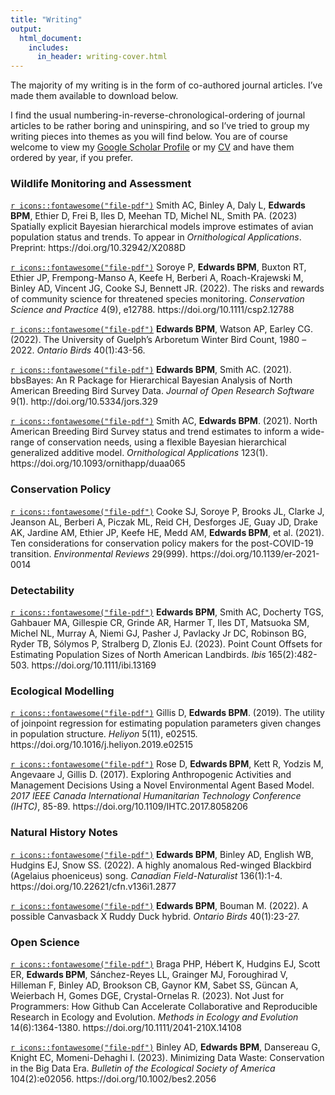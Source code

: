 ```yaml
---
title: "Writing"
output:
  html_document:
    includes:
      in_header: writing-cover.html
---
```

The majority of my writing is in the form of co-authored journal articles. I've made them available to download below. 

I find the usual numbering-in-reverse-chronological-ordering of journal articles to be rather boring and uninspiring, and so I've tried to group my writing pieces into themes as you will find below. You are of course welcome to view my [Google Scholar Profile](https://scholar.google.ca/citations?user=rFIqtwgAAAAJ&hl=en) or my [CV](cv_brandon_edwards.pdf) and have them ordered by year, if you prefer. 

### Wildlife Monitoring and Assessment

[`r icons::fontawesome("file-pdf")`](publications/smith-etal-2023-spatial.pdf) Smith AC, Binley A, Daly L, **Edwards BPM**, Ethier D, Frei B, Iles D, Meehan TD, Michel NL, Smith PA. (2023) Spatially explicit Bayesian hierarchical models improve estimates of avian population status and trends. To appear in *Ornithological Applications*. Preprint: https://doi.org/10.32942/X2088D 

[`r icons::fontawesome("file-pdf")`](publications/soroye-etal-2022-citsci.pdf) Soroye P, **Edwards BPM**, Buxton RT, Ethier JP, Frempong-Manso A, Keefe H, Berberi A, Roach-Krajewski M, Binley AD, Vincent JG, Cooke SJ, Bennett JR. (2022). The risks and rewards of community science for threatened species monitoring. *Conservation Science and Practice* 4(9), e12788. https://doi.org/10.1111/csp2.12788 

[`r icons::fontawesome("file-pdf")`](publications/edwards-etal-2022-arboretum.pdf) **Edwards BPM**, Watson AP, Earley CG. (2022). The University of Guelph’s Arboretum Winter Bird Count, 1980 –2022. *Ontario Birds* 40(1):43-56.

[`r icons::fontawesome("file-pdf")`](publications/edwards-smith-2021-bbsBayes.pdf) **Edwards BPM**, Smith AC. (2021). bbsBayes: An R Package for Hierarchical Bayesian Analysis of North American Breeding Bird Survey Data. *Journal of Open Research Software* 9(1). http://doi.org/10.5334/jors.329

[`r icons::fontawesome("file-pdf")`](publications/smith-edwards-2021-gam.pdf) Smith AC, **Edwards BPM**. (2021). North American Breeding Bird Survey status and trend estimates to inform a wide-range of conservation needs, using a flexible Bayesian hierarchical generalized additive model. *Ornithological Applications* 123(1). https://doi.org/10.1093/ornithapp/duaa065

### Conservation Policy

[`r icons::fontawesome("file-pdf")`](publications/cooke-etal-2021-covid.pdf) Cooke SJ, Soroye P, Brooks JL, Clarke J, Jeanson AL, Berberi A, Piczak ML, Reid CH, Desforges JE, Guay JD, Drake AK, Jardine AM, Ethier JP, Keefe HE, Medd AM, **Edwards BPM**, et al. (2021). Ten considerations for conservation policy makers for the post-COVID-19 transition. *Environmental Reviews* 29(999). https://doi.org/10.1139/er-2021-0014

### Detectability

[`r icons::fontawesome("file-pdf")`](publications/edwards-etal-2023-napops.pdf) **Edwards BPM**, Smith AC, Docherty TGS, Gahbauer MA, Gillespie CR, Grinde AR, Harmer T, Iles DT, Matsuoka SM, Michel NL, Murray A, Niemi GJ, Pasher J, Pavlacky Jr DC, Robinson BG, Ryder TB, Sólymos P, Stralberg D, Zlonis EJ. (2023). Point Count Offsets for Estimating Population Sizes of North American Landbirds. *Ibis* 165(2):482-503. https://doi.org/10.1111/ibi.13169  

### Ecological Modelling

[`r icons::fontawesome("file-pdf")`](publications/gillis-edwards-2019-joinpoint.pdf) Gillis D, **Edwards BPM**. (2019). The utility of joinpoint regression for estimating population parameters given changes in population structure. *Heliyon* 5(11), e02515. https://doi.org/10.1016/j.heliyon.2019.e02515

[`r icons::fontawesome("file-pdf")`](publications/rose-etal-2017-eabm.pdf) Rose D, **Edwards BPM**, Kett R, Yodzis M, Angevaare J, Gillis D. (2017). Exploring Anthropogenic Activities and Management Decisions Using a Novel Environmental Agent Based Model. *2017 IEEE Canada International Humanitarian Technology Conference (IHTC)*, 85-89. https://doi.org/10.1109/IHTC.2017.8058206

### Natural History Notes

[`r icons::fontawesome("file-pdf")`](publications/edwards-etal-2022-rwbl.pdf) **Edwards BPM**, Binley AD, English WB, Hudgins EJ, Snow SS. (2022). A highly anomalous Red-winged Blackbird (Agelaius phoeniceus) song. *Canadian Field-Naturalist* 136(1):1-4. https://doi.org/10.22621/cfn.v136i1.2877 

[`r icons::fontawesome("file-pdf")`](publications/edwards-bouman-2022-hybrid.pdf) **Edwards BPM**, Bouman M. (2022). A possible Canvasback X Ruddy Duck hybrid. *Ontario Birds* 40(1):23-27.

### Open Science

[`r icons::fontawesome("file-pdf")`](publications/braga-etal-2023-github.pdf) Braga PHP, Hébert K, Hudgins EJ, Scott ER, **Edwards BPM**, Sánchez-Reyes LL, Grainger MJ, Foroughirad V, Hilleman F, Binley AD, Brookson CB, Gaynor KM, Sabet SS, Güncan A, Weierbach H, Gomes DGE, Crystal-Ornelas R. (2023). Not Just for Programmers: How Github Can Accelerate Collaborative and Reproducible Research in Ecology and Evolution. *Methods in Ecology and Evolution* 14(6):1364-1380. https://doi.org/10.1111/2041-210X.14108

[`r icons::fontawesome("file-pdf")`](publications/binley-etal-2023-data.pdf) Binley AD, **Edwards BPM**, Dansereau G, Knight EC, Momeni-Dehaghi I. (2023). Minimizing Data Waste: Conservation in the Big Data Era. *Bulletin of the Ecological Society of America* 104(2):e02056. https://doi.org/10.1002/bes2.2056  


<!-- ## Invited Symposia -->
<!-- **Edwards BPM**, Smith AC. (August 2020). Open, accessible, and customizable analysis of North American Breeding Bird Survey data using the R package bbsBayes. *7th North American Ornithological Conference* (Symposium: Back to the future of the breeding bird survey), Virtual Conference.  -->

<!-- **Edwards BPM**, Smith AC, Hudson M-AR, Francis CM, Pardieck KL, Ziolkowski Jr DJ. (August 2019). bbsBayes: An R Package for Hierarchical Bayesian Modelling of Breeding Bird Survey Data. *Society of Canadian Ornithologists Annual Meeting* (Symposium: R for Ornithologists: Perspectives from UseRs to programmeRs), Quebec City, QC.  -->

<!-- ## Select Conference Presentations -->
<!-- **Edwards BPM**, Smith AC, et al. (2022). NA-POPS: A collaborative effort to synthesize detection probabilities for North American landbirds. *Ecological Society of America/Canadian Society for Ecology and Evolution 2022 Joint Conference*, Montreal, Canada. -->

<!-- **Edwards BPM**, Solymos P, Stralberg D, Michel N, Robinson B, Gahbauer M, Grinde A, Hope D, Bennett J, Smith AC. (2022). A Bayesian hierarchical implementation of the QPAD framework for estimating detectability of landbirds. *International Statistical Ecology Conference 2022*, Cape Town, South Africa. -->

<!-- **Edwards BPM**, Smith AC, NA-POPS Team. (August 2021). Point count offsets for population sizes of North American landbirds. *American Ornithology 2021*, Virtual. (Paper) -->

<!-- **Edwards BPM**, Jacobs S, Gillis D. (June 2019). Risk Assessment of Great Lakes piping plovers using eABM: An R package to run Environment Agent-based Models. *American Ornithology 2019*, Anchorage, AK. (Paper) -->

<!-- **Edwards BPM**, Jacobs S, Gillis D. (August 2018). Assessing the effects of beach raking on piping plover reproductive success using an environmental agent-based model. *42nd Annual Waterbirds Society Meeting*, Vancouver, BC. (Paper) -->

<!-- **Edwards BPM**, Smith AC. (August 2018). Improved population trajectories for North American swallows, swifts, and nightjars with a hierarchical Bayesian GAM. *International Ornithological Congress 2018*, Vancouver, BC. (Poster) -->

<!-- **Edwards BPM**, Gillis D. (August 2017). Modelling habitat loss in Piping Plovers using an environmental agent-based model. *American Ornithology 2017*, Lansing, MI. (Poster) -->

<!-- Rose D, **Edwards BPM**, Kett R, Yodzis M, Angevaare J, Gillis D. (July 2017). Exploring Anthropogenic Activities and Management Decisions Using a Novel Environmental Agent Based Model. *IEEE International Humanitarian Technology Conference*, Guelph, ON. (Paper) -->

